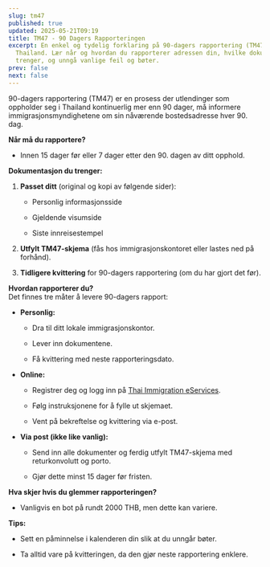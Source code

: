 ```yaml
---
slug: tm47
published: true
updated: 2025-05-21T09:19
title: TM47 - 90 Dagers Rapporteringen
excerpt: En enkel og tydelig forklaring på 90-dagers rapportering (TM47) i
  Thailand. Lær når og hvordan du rapporterer adressen din, hvilke dokumenter du
  trenger, og unngå vanlige feil og bøter.
prev: false
next: false
---
```

90-dagers rapportering (TM47) er en prosess der utlendinger som oppholder seg i Thailand kontinuerlig mer enn 90 dager, må informere immigrasjonsmyndighetene om sin nåværende bostedsadresse hver 90. dag.

**Når må du rapportere?**

*   Innen 15 dager før eller 7 dager etter den 90. dagen av ditt opphold.

**Dokumentasjon du trenger:**

1.  **Passet ditt** (original og kopi av følgende sider):
    
    *   Personlig informasjonsside
        
    *   Gjeldende visumside
        
    *   Siste innreisestempel
        
2.  **Utfylt TM47-skjema** (fås hos immigrasjonskontoret eller lastes ned på forhånd).
    
3.  **Tidligere kvittering** for 90-dagers rapportering (om du har gjort det før).
    

**Hvordan rapporterer du?**  
Det finnes tre måter å levere 90-dagers rapport:

*   **Personlig:**
    
    *   Dra til ditt lokale immigrasjonskontor.
        
    *   Lever inn dokumentene.
        
    *   Få kvittering med neste rapporteringsdato.
        
*   **Online:**
    
    *   Registrer deg og logg inn på [Thai Immigration eServices](https://tm47.immigration.go.th/).
        
    *   Følg instruksjonene for å fylle ut skjemaet.
        
    *   Vent på bekreftelse og kvittering via e-post.
        
*   **Via post (ikke like vanlig):**
    
    *   Send inn alle dokumenter og ferdig utfylt TM47-skjema med returkonvolutt og porto.
        
    *   Gjør dette minst 15 dager før fristen.
        

**Hva skjer hvis du glemmer rapporteringen?**

*   Vanligvis en bot på rundt 2000 THB, men dette kan variere.

**Tips:**

*   Sett en påminnelse i kalenderen din slik at du unngår bøter.
    
*   Ta alltid vare på kvitteringen, da den gjør neste rapportering enklere.